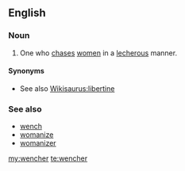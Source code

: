 ==English==

===Noun===
{{en-noun}}

# {{uncommon}} One who [[chase]]s [[women]] in a [[lecherous]] manner.

====Synonyms====
* See also [[Wikisaurus:libertine]]

===See also===
* [[wench]]
* [[womanize]]
* [[womanizer]]

[[my:wencher]]
[[te:wencher]]